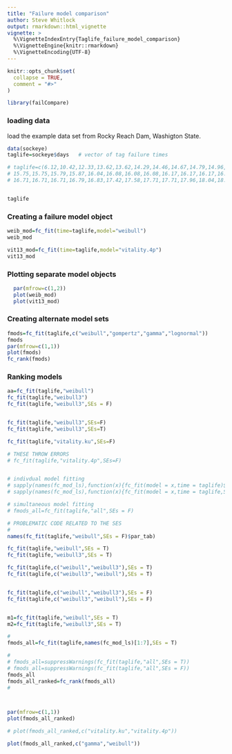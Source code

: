```yaml
---
title: "Failure model comparison"
author: Steve Whitlock
output: rmarkdown::html_vignette
vignette: >
  %\VignetteIndexEntry{Taglife_failure_model_comparison}
  %\VignetteEngine{knitr::rmarkdown}
  %\VignetteEncoding{UTF-8}
---
```


```r
knitr::opts_chunk$set(
  collapse = TRUE,
  comment = "#>"
)
```

```r

library(failCompare)

```

### loading data

load the example data set from Rocky Reach Dam, Washigton State.

```r
data(sockeye)
taglife=sockeye$days   # vector of tag failure times

# taglife=c(6.12,10.42,12.33,13.62,13.62,14.29,14.46,14.67,14.79,14.96,15.04,15.12,15.21,15.33,15.42,15.50,15.50,15.62,15.67,
# 15.75,15.75,15.79,15.87,16.04,16.08,16.08,16.08,16.17,16.17,16.17,16.25,16.25,16.29,16.29,16.37,16.37,16.54,16.71,
# 16.71,16.71,16.71,16.79,16.83,17.42,17.58,17.71,17.71,17.96,18.04,18.50)


taglife

```

### Creating a failure model object

```r

weib_mod=fc_fit(time=taglife,model="weibull")
weib_mod

vit13_mod=fc_fit(time=taglife,model="vitality.4p")
vit13_mod

```
### Plotting separate model objects

```r

  par(mfrow=c(1,2))
  plot(weib_mod)
  plot(vit13_mod)
```

### Creating alternate model sets

```r

fmods=fc_fit(taglife,c("weibull","gompertz","gamma","lognormal"))
fmods
par(mfrow=c(1,1))
plot(fmods)
fc_rank(fmods)
```

### Ranking models
```r

aa=fc_fit(taglife,"weibull")
fc_fit(taglife,"weibull3")
fc_fit(taglife,"weibull3",SEs = F)


fc_fit(taglife,"weibull3",SEs=F)
fc_fit(taglife,"weibull3",SEs=T)

fc_fit(taglife,"vitality.ku",SEs=F)

# THESE THROW ERRORS
# fc_fit(taglife,"vitality.4p",SEs=F)


# indivdual model fitting
# sapply(names(fc_mod_ls),function(x){fc_fit(model = x,time = taglife)$mod_objs})
# sapply(names(fc_mod_ls),function(x){fc_fit(model = x,time = taglife,SEs = F)$mod_objs})

# simultaneous model fitting
# fmods_all=fc_fit(taglife,"all",SEs = F)

# PROBLEMATIC CODE RELATED TO THE SES
# 
names(fc_fit(taglife,"weibull",SEs = F)$par_tab)

fc_fit(taglife,"weibull",SEs = T)
fc_fit(taglife,"weibull3",SEs = T)

fc_fit(taglife,c("weibull","weibull3"),SEs = T)
fc_fit(taglife,c("weibull3","weibull"),SEs = T)


fc_fit(taglife,c("weibull","weibull3"),SEs = F)
fc_fit(taglife,c("weibull3","weibull"),SEs = F)


m1=fc_fit(taglife,"weibull",SEs = T)
m2=fc_fit(taglife,"weibull3",SEs = T)

# 
fmods_all=fc_fit(taglife,names(fc_mod_ls)[1:7],SEs = T)

# 
# fmods_all=suppressWarnings(fc_fit(taglife,"all",SEs = T))
# fmods_all=suppressWarnings(fc_fit(taglife,"all",SEs = F))
fmods_all
fmods_all_ranked=fc_rank(fmods_all)
# 



par(mfrow=c(1,1))
plot(fmods_all_ranked)

# plot(fmods_all_ranked,c("vitality.ku","vitality.4p"))

plot(fmods_all_ranked,c("gamma","weibull"))

```

